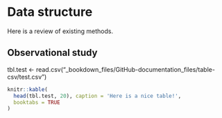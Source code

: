 # Data structure

Here is a review of existing methods.

## Observational study

tbl.test <- read.csv("_bookdown_files/GitHub-documentation_files/table-csv/test.csv")

```r
knitr::kable(
  head(tbl.test, 20), caption = 'Here is a nice table!',
  booktabs = TRUE
)
```

